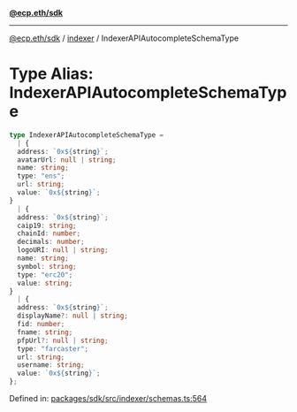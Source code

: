 [**@ecp.eth/sdk**](../../index.mdx)

***

[@ecp.eth/sdk](/sdk-reference/index.mdx) / [indexer](/sdk-reference/indexer/index.mdx) / IndexerAPIAutocompleteSchemaType

# Type Alias: IndexerAPIAutocompleteSchemaType

```ts
type IndexerAPIAutocompleteSchemaType = 
  | {
  address: `0x${string}`;
  avatarUrl: null | string;
  name: string;
  type: "ens";
  url: string;
  value: `0x${string}`;
}
  | {
  address: `0x${string}`;
  caip19: string;
  chainId: number;
  decimals: number;
  logoURI: null | string;
  name: string;
  symbol: string;
  type: "erc20";
  value: string;
}
  | {
  address: `0x${string}`;
  displayName?: null | string;
  fid: number;
  fname: string;
  pfpUrl?: null | string;
  type: "farcaster";
  url: string;
  username: string;
  value: `0x${string}`;
};
```

Defined in: [packages/sdk/src/indexer/schemas.ts:564](https://github.com/ecp-eth/comments-monorepo/blob/main/packages/sdk/src/indexer/schemas.ts#L564)
